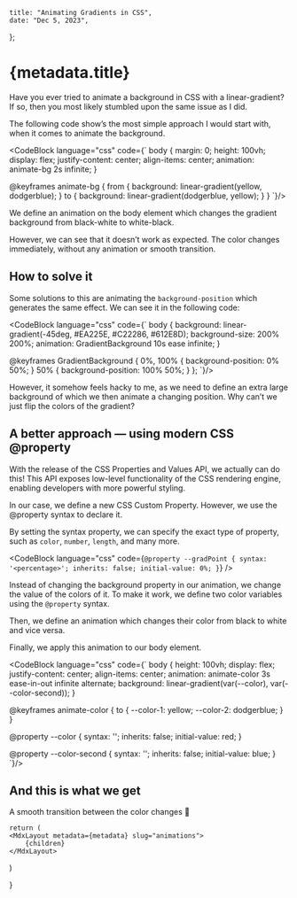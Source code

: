 
    title: "Animating Gradients in CSS",
    date: "Dec 5, 2023",
};

# {metadata.title}

<BaselineStatus featureId="registered-custom-properties" />

Have you ever tried to animate a background in CSS with a linear-gradient? If so, then you most likely stumbled upon the same issue as I did.

The following code show’s the most simple approach I would start with, when it comes to animate the background.

<CodeBlock language="css" code={`
body {
      margin: 0;
      height: 100vh;
      display: flex;
      justify-content: center;
      align-items: center;
      animation: animate-bg 2s infinite;
}

@keyframes animate-bg {
    from {
        background: linear-gradient(yellow, dodgerblue);
    }
    to {
        background: linear-gradient(dodgerblue, yellow);
    }
}
`}/>

We define an animation on the body element which changes the gradient background from black-white to white-black.

However, we can see that it doesn’t work as expected. The color changes immediately, without any animation or smooth transition.

<BlogVideo
    src="/animations/1.mp4"
    caption="Figure 1: What we see on the screen with the styles from above"
/>

## How to solve it

Some solutions to this are animating the `background-position` which generates the same effect. We can see it in the following code:

<CodeBlock language="css" code={`
body {
      background: linear-gradient(-45deg, #EA225E, #C22286, #612E8D);
      background-size: 200% 200%;
      animation: GradientBackground 10s ease infinite;
}

@keyframes GradientBackground {
    0%, 100% {
        background-position: 0% 50%;
    }
    50% {
        background-position: 100% 50%;
    }
};
`}/>

However, it somehow feels hacky to me, as we need to define an extra large background of which we then animate a changing position. Why can’t we just flip the colors of the gradient?

## A better approach — using modern CSS @property

With the release of the CSS Properties and Values API, we actually can do this! This API exposes low-level functionality of the CSS rendering engine, enabling developers with more powerful styling.

In our case, we define a new CSS Custom Property. However, we use the @property syntax to declare it.

By setting the syntax property, we can specify the exact type of property, such as `color`, `number`, `length`, and many more.

<CodeBlock
    language="css"
    code={`
@property --gradPoint {
    syntax: '<percentage>';
    inherits: false;
    initial-value: 0%;
}
`}
/>

Instead of changing the background property in our animation, we change the value of the colors of it. To make it work, we define two color variables using the `@property` syntax.

Then, we define an animation which changes their color from black to white and vice versa.

Finally, we apply this animation to our body element.

<CodeBlock language="css" code={`
body {
    height: 100vh;
    display: flex;
    justify-content: center;
    align-items: center;
    animation: animate-color 3s ease-in-out infinite alternate;
    background: linear-gradient(var(--color), var(--color-second));
}

@keyframes animate-color {
    to {
        --color-1: yellow;
        --color-2: dodgerblue;
    }
}

@property --color {
    syntax: '<color>';
    inherits: false;
    initial-value: red;
}

@property --color-second {
    syntax: '<color>';
    inherits: false;
    initial-value: blue;
}
`}/>

## And this is what we get

<BlogVideo
    src="/animations/2.mp4"
    caption=" Figure 2: A smooth transition between the colors of the gradient"
/>

A smooth transition between the color changes 🎉

    return (
    <MdxLayout metadata={metadata} slug="animations">
        {children}
    </MdxLayout>
)


}
